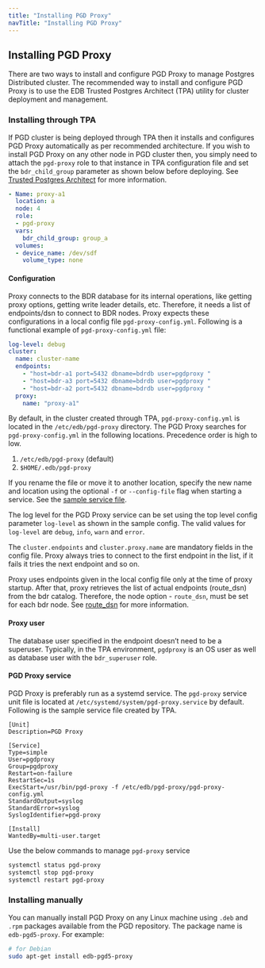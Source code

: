 ```yaml
---
title: "Installing PGD Proxy"
navTitle: "Installing PGD Proxy"
---
```


## Installing PGD Proxy

There are two ways to install and configure PGD Proxy to manage Postgres Distributed cluster. The recommended way to install and configure PGD Proxy is to use the EDB Trusted Postgres Architect (TPA) utility for cluster deployment and management.

### Installing through TPA

If PGD cluster is being deployed through TPA then it installs and configures PGD Proxy automatically as per recommended architecture. If you wish to install PGD Proxy on any other node in PGD cluster then, you simply need to attach the `pgd-proxy` role to that instance in TPA configuration file and set the `bdr_child_group` parameter as shown below before deploying. See [Trusted Postgres Architect](tpa) for more information.

```yaml
- Name: proxy-a1
  location: a
  node: 4
  role:
  - pgd-proxy
  vars:
    bdr_child_group: group_a
  volumes:
  - device_name: /dev/sdf
    volume_type: none
```

#### Configuration

Proxy connects to the BDR database for its internal operations, like getting proxy options, getting write leader details, etc. Therefore, it needs a list of endpoints/dsn to connect to BDR nodes. Proxy expects these configurations in a local config file `pgd-proxy-config.yml`. Following is a functional example of `pgd-proxy-config.yml` file:

```yaml
log-level: debug
cluster:
  name: cluster-name
  endpoints:
    - "host=bdr-a1 port=5432 dbname=bdrdb user=pgdproxy "
    - "host=bdr-a3 port=5432 dbname=bdrdb user=pgdproxy "
    - "host=bdr-a2 port=5432 dbname=bdrdb user=pgdproxy "
  proxy:
    name: "proxy-a1"
```

By default, in the cluster created through TPA, `pgd-proxy-config.yml` is located in the `/etc/edb/pgd-proxy` directory. The PGD Proxy searches for `pgd-proxy-config.yml` in the following locations. Precedence order is high to low.

  1. `/etc/edb/pgd-proxy` (default)
  2. `$HOME/.edb/pgd-proxy`

If you rename the file or move it to another location, specify the new name and location using the optional `-f` or `--config-file` flag when starting a service. See the [sample service file](#pgd-proxy-service).

The log level for the PGD Proxy service can be set using the top level config parameter `log-level` as shown in the sample config. The valid values for `log-level` are `debug`, `info`, `warn` and  `error`.

The `cluster.endpoints` and `cluster.proxy.name` are mandatory fields in the config file. Proxy always tries to connect to the first endpoint in the list, if it fails it tries the next endpoint and so on.

Proxy uses endpoints given in the local config file only at the time of proxy startup. After that, proxy retrieves the list of actual endpoints (route_dsn) from the bdr catalog. Therefore, the node option - `route_dsn`, must be set for each bdr node. See [route_dsn](routing#configuration) for more information.

#### Proxy user

The database user specified in the endpoint doesn’t need to be a superuser. Typically, in the TPA environment, `pgdproxy` is an OS user as well as database user with the `bdr_superuser` role.

#### PGD Proxy service

PGD Proxy is preferably run as a systemd service. The `pgd-proxy` service unit file is located at `/etc/systemd/system/pgd-proxy.service` by default. Following is the sample service file created by TPA.

```text
[Unit]
Description=PGD Proxy

[Service]
Type=simple
User=pgdproxy
Group=pgdproxy
Restart=on-failure
RestartSec=1s
ExecStart=/usr/bin/pgd-proxy -f /etc/edb/pgd-proxy/pgd-proxy-config.yml
StandardOutput=syslog
StandardError=syslog
SyslogIdentifier=pgd-proxy

[Install]
WantedBy=multi-user.target
```

Use the below commands to manage `pgd-proxy` service

```sh
systemctl status pgd-proxy
systemctl stop pgd-proxy
systemctl restart pgd-proxy
```

### Installing manually

You can manually install PGD Proxy on any Linux machine using `.deb` and `.rpm` packages available from the PGD repository. The package name is `edb-pgd5-proxy`. For example:

```sh
# for Debian
sudo apt-get install edb-pgd5-proxy
```
